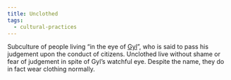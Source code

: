 ```yaml
---
title: Unclothed
tags:
  - cultural-practices
---
```

Subculture of people living “in the eye of [Gyl](lore:gyl)”, who is said to
pass his judgement upon the conduct of citizens. Unclothed live without shame
or fear of judgement in spite of Gyl’s watchful eye. Despite the name, they do
in fact wear clothing normally.
